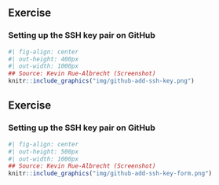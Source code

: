 ## Exercise

### Setting up the SSH key pair on <i class="fab fa-github"></i> GitHub

```r
#| fig-align: center
#| out-height: 400px
#| out-width: 1000px
## Source: Kevin Rue-Albrecht (Screenshot)
knitr::include_graphics("img/github-add-ssh-key.png")
```

## Exercise

### Setting up the SSH key pair on <i class="fab fa-github"></i> GitHub

```r
#| fig-align: center
#| out-height: 500px
#| out-width: 1000px
## Source: Kevin Rue-Albrecht (Screenshot)
knitr::include_graphics("img/github-add-ssh-key-form.png")
```
